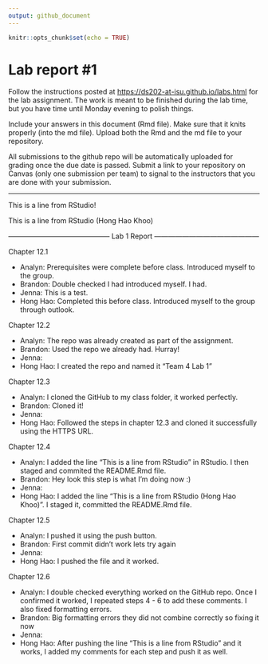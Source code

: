 ```yaml
---
output: github_document
---
```


<!-- README.md is generated from README.Rmd. Please edit the README.Rmd file -->

```r
knitr::opts_chunk$set(echo = TRUE)
```

# Lab report #1

Follow the instructions posted at <https://ds202-at-isu.github.io/labs.html> for the lab assignment. The work is meant to be finished during the lab time, but you have time until Monday evening to polish things.

Include your answers in this document (Rmd file). Make sure that it knits properly (into the md file). Upload both the Rmd and the md file to your repository.

All submissions to the github repo will be automatically uploaded for grading once the due date is passed. Submit a link to your repository on Canvas (only one submission per team) to signal to the instructors that you are done with your submission.

-------------------------------------------------------------------------------------------------------
This is a line from RStudio!

This is a line from RStudio (Hong Hao Khoo)

-------------------------------------------- Lab 1 Report ---------------------------------------------

Chapter 12.1

-   Analyn: Prerequisites were complete before class. Introduced myself to the group.
-   Brandon: Double checked I had introduced myself. I had.
-   Jenna: This is a test.
-   Hong Hao: Completed this before class. Introduced myself to the group through outlook. 

Chapter 12.2

-   Analyn: The repo was already created as part of the assignment.
-   Brandon: Used the repo we already had. Hurray!
-   Jenna:
-   Hong Hao: I created the repo and named it "Team 4 Lab 1"

Chapter 12.3

-   Analyn: I cloned the GitHub to my class folder, it worked perfectly.
-   Brandon: Cloned it!
-   Jenna:
-   Hong Hao: Followed the steps in chapter 12.3 and cloned it successfully using the HTTPS URL.

Chapter 12.4

-   Analyn: I added the line "This is a line from RStudio" in RStudio. I then staged and commited the README.Rmd file.
-   Brandon: Hey look this step is what I'm doing now :)
-   Jenna:
-   Hong Hao: I added the line "This is a line from RStudio (Hong Hao Khoo)". I staged it, committed the README.Rmd file. 

Chapter 12.5

-   Analyn: I pushed it using the push button.
-   Brandon: First commit didn't work lets try again
-   Jenna:
-   Hong Hao: I pushed the file and it worked.

Chapter 12.6

-   Analyn: I double checked everything worked on the GitHub repo. Once I confirmed it worked, I repeated steps 4 - 6 to add these comments. I also fixed formatting errors.
-   Brandon: Big formatting errors they did not combine correctly so fixing it now
-   Jenna:
-   Hong Hao: After pushing the line "This is a line from RStudio" and it works, I added my comments for each step and push it as well.

